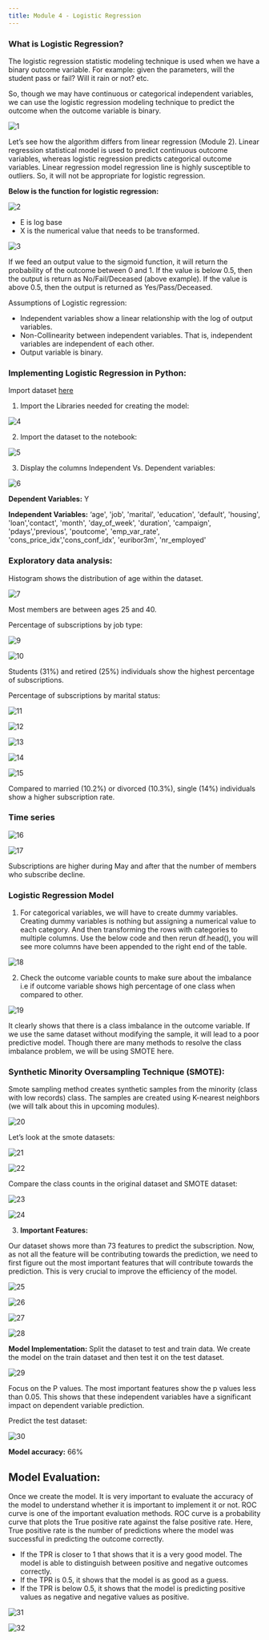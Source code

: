 ```yaml
---
title: Module 4 - Logistic Regression
---
```


### What is Logistic Regression?

The logistic regression statistic modeling technique is used when we have a binary outcome variable. For example: given the parameters, will the student pass or fail? Will it rain or not? etc.

So, though we may have continuous or categorical independent variables, we can use the logistic regression modeling technique to predict the outcome when the outcome variable is binary.

![1](./images4/1.png)

Let’s see how the algorithm differs from linear regression (Module 2). Linear regression statistical model is used to predict continuous outcome variables, whereas logistic regression predicts categorical outcome variables. Linear regression model regression line is highly susceptible to outliers. So, it will not be appropriate for logistic regression.

**Below is the function for logistic regression:**

![2](./images4/2.png)

- E is log base
- X is the numerical value that needs to be transformed.

![3](./images4/3.png)

If we feed an output value to the sigmoid function, it will return the probability of the outcome between 0 and 1. If the value is below 0.5, then the output is return as No/Fail/Deceased (above example). If the value is above 0.5, then the output is returned as Yes/Pass/Deceased.

Assumptions of Logistic regression:

- Independent variables show a linear relationship with the log of output variables.
- Non-Collinearity between independent variables. That is, independent variables are independent of each other.
- Output variable is binary.

### Implementing Logistic Regression in Python:

Import dataset [here](https://drive.google.com/file/d/1YUqZOl8S6aTDRxcfmycAAA1dv8LfNrVN/view?usp=sharing) 

1. Import the Libraries needed for creating the model:

![4](./images4/4.png)

2. Import the dataset to the notebook:

![5](./images4/5.png)

3. Display the columns Independent Vs. Dependent variables:

![6](./images4/6.png)

**Dependent Variables:** Y

**Independent Variables:**
 ‘age', 'job', 'marital', 'education', 'default', 'housing', 'loan','contact', 'month', 
'day_of_week', 'duration', 'campaign', 'pdays','previous', 'poutcome', 'emp_var_rate', 'cons_price_idx','cons_conf_idx', 'euribor3m', 'nr_employed'

### Exploratory data analysis:

Histogram shows the distribution of age within the dataset.

![7](./images4/7.png)

Most members are between ages 25 and 40.
 
Percentage of subscriptions by job type:

![9](./images4/8.png)

![10](./images4/9.png)

Students (31%) and retired (25%) individuals show the highest percentage of subscriptions.

Percentage of subscriptions by marital status:

![11](./images4/10.png) 

![12](./images4/11.png)

![13](./images4/12.png)

![14](./images4/13.png)

![15](./images4/14.png)


Compared to married (10.2%) or divorced (10.3%), single (14%) individuals show a higher subscription rate.

### Time series

![16](./images4/15.png)

![17](./images4/16.png)

Subscriptions are higher during May and after that the number of members who subscribe decline.

### Logistic Regression Model

1. For categorical variables, we will have to create dummy variables. Creating dummy variables is nothing but assigning a numerical value to each category. And then transforming the rows with categories to multiple columns. Use the below code and then rerun df.head(), you will see more columns have been appended to the right end of the table.

![18](./images4/17.png)

2. Check the outcome variable counts to make sure about the imbalance i.e if outcome variable shows high percentage of one class when compared to other.

![19](./images4/18.png)

It clearly shows that there is a class imbalance in the outcome variable. If we use the same dataset without modifying the sample, it will lead to a poor predictive model. Though there are many methods to resolve the class imbalance problem, we will be using SMOTE here.

### Synthetic Minority Oversampling Technique (SMOTE):

Smote sampling method creates synthetic samples from the minority (class with low records) class. The samples are created using K-nearest neighbors (we will talk about this in upcoming modules).

![20](./images4/19.png)

Let’s look at the smote datasets:

![21](./images4/20.png)

![22](./images4/21.png)

Compare the class counts in the original dataset and SMOTE dataset:

![23](./images4/22.png)

![24](./images4/23.png)

3. **Important Features:**

Our dataset shows more than 73 features to predict the subscription. Now, as not all the feature will be contributing towards the prediction, we need to first figure out the most important features that will contribute towards the prediction. This is very crucial to improve the efficiency of the model.

![25](./images4/24.png)

![26](./images4/25.png)

![27](./images4/26.png)

![28](./images4/27.png)

**Model Implementation:**
Split the dataset to test and train data. We create the model on the train dataset and then test it on the test dataset.

![29](./images4/28.png)

Focus on the P values. The most important features show the p values less than 0.05. This shows that these independent variables have a significant impact on dependent variable prediction.

Predict the test dataset:

![30](./images4/29.png)

**Model accuracy:** 66%

## Model Evaluation:
Once we create the model. It is very important to evaluate the accuracy of the model to understand whether it is important to implement it or not. ROC curve is one of the important evaluation methods.
ROC curve is a probability curve that plots the True positive rate against the false positive rate. Here, True positive rate is the number of predictions where the model was successful in predicting the outcome correctly.

- If the TPR is closer to 1 that shows that it is a very good model. The model is able to distinguish between positive and negative outcomes correctly.
- If the TPR is 0.5, it shows that the model is as good as a guess. 
- If the TPR is below 0.5, it shows that the model is predicting positive values as negative and negative values as positive. 

![31](./images4/30.png)

![32](./images4/31.png)